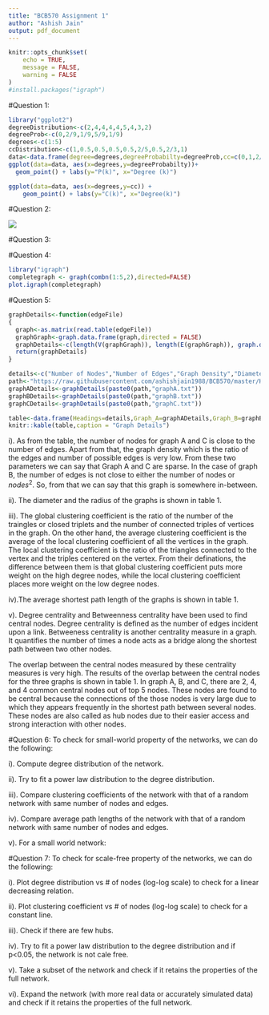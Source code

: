 ```yaml
---
title: "BCB570 Assignment 1"
author: "Ashish Jain"
output: pdf_document
---
```


```r
knitr::opts_chunk$set(
    echo = TRUE,
    message = FALSE,
    warning = FALSE
)
#install.packages("igraph")
```

#Question 1:

```r
library("ggplot2")
degreeDistribution<-c(2,4,4,4,4,5,4,3,2)
degreeProb<-c(0,2/9,1/9,5/9,1/9)
degrees<-c(1:5)
ccDistribution<-c(1,0.5,0.5,0.5,0.5,2/5,0.5,2/3,1)
data<-data.frame(degree=degrees,degreeProbabilty=degreeProb,cc=c(0,1,2/3,0.5,2/5))
ggplot(data=data, aes(x=degrees,y=degreeProbabilty))+
  geom_point() + labs(y="P(k)", x="Degree (k)")

ggplot(data=data, aes(x=degrees,y=cc)) +
    geom_point() + labs(y="C(k)", x="Degree(k)")

```

#Question 2:

![](https://upload.wikimedia.org/wikipedia/commons/8/82/US-ASCII_code_chart.png)

#Question 3:

#Question 4:
```r
library("igraph")
completegraph <- graph(combn(1:5,2),directed=FALSE)
plot.igraph(completegraph)
```

#Question 5:
```r
graphDetails<-function(edgeFile)
{
  graph<-as.matrix(read.table(edgeFile))
  graphGraph<-graph.data.frame(graph,directed = FALSE)
  graphDetails<-c(length(V(graphGraph)), length(E(graphGraph)), graph.density(graphGraph),diameter(graphGraph), radius(graphGraph), transitivity(graphGraph, type = "average"),transitivity(graphGraph, type = "global"),mean_distance(graphGraph), toString(head(order(igraph::degree(graphGraph),decreasing = TRUE),5)), toString(head(order(igraph::betweenness(graphGraph),decreasing = TRUE),5)), toString(intersect(head(order(igraph::degree(graphGraph),decreasing = TRUE),5), head(order(igraph::betweenness(graphGraph),decreasing = TRUE),5))))
  return(graphDetails)
}

details<-c("Number of Nodes","Number of Edges","Graph Density","Diameter","Radius","Average Clustering Coefficent","Global Clustering Coefficent","Average Shortest Path","Top 5 Central Nodes(Hightest Degree)","Top 5 Central Nodes (Betweeness)","Common Nodes")
path<-"https://raw.githubusercontent.com/ashishjain1988/BCB570/master/HW2/"
graphADetails<-graphDetails(paste0(path,"graphA.txt"))
graphBDetails<-graphDetails(paste0(path,"graphB.txt"))
graphCDetails<-graphDetails(paste0(path,"graphC.txt"))

table<-data.frame(Headings=details,Graph_A=graphADetails,Graph_B=graphBDetails,Graph_C=graphCDetails)
knitr::kable(table,caption = "Graph Details")
```

i). As from the table, the number of nodes for graph A and C is close to the number of edges. Apart from that, the graph density which is the ratio of the edges and number of possible edges is very low. From these two parameters we can say that Graph A and C are sparse. In the case of graph B, the number of edges is not close to either the number of nodes or $nodes^{2}$. So, from that we can say that this graph is somewhere in-between.

ii). The diameter and the radius of the graphs is shown in table 1.

iii). The global clustering coefficient is the ratio of the number of the traingles or closed triplets and the number of connected triples of vertices in the graph. On the other hand, the average clustering coefficient is the average of the local clustering coefficient of all the vertices in the graph. The local clustering coefficient is the ratio of the triangles connected to the vertex and the triples centered on the vertex. From their definations, the difference between them is that global clustering coefficient puts more weight on the high degree nodes, while the local clustering coefficient places more weight on the low degree nodes.

iv).The average shortest path length of the graphs is shown in table 1.

v). Degree centrality and Betweenness centrality have been used to find central nodes.
Degree centrality is defined as the number of edges incident upon a link.
Betweeness centrality is another centrality measure in a graph. It quantifies the number of times a node acts as a bridge along the shortest path between two other nodes.

The overlap between the central nodes measured by these centrality measures is very high. The results of the overlap between the central nodes for the three graphs is shown in table 1. In graph A, B, and C, there are 2, 4, and 4 common central nodes out of top 5 nodes. These nodes are found to be central because the connections of the those nodes is very large due to which they appears frequently in the shortest path between several nodes. These nodes are also called as hub nodes due to their easier access and strong interaction with other nodes.

#Question 6:
To check for small-world property of the networks, we can do the following:

i). Compute degree distribution of the network.

ii). Try to fit a power law distribution to the degree distribution.

iii). Compare clustering coefficients of the network with that of a random network with same number of nodes and edges.

iv). Compare average path lengths of the network with that of a random network with 
same number of nodes and edges.

v). For a small world network:



#Question 7:
To check for scale-free property of the networks, we can do the following:

i). Plot degree distribution vs # of nodes (log-log scale) to check for a linear decreasing 
relation.

ii). Plot clustering coefficient vs # of nodes (log-log scale) to check for a constant line.

iii). Check if there are few hubs.

iv). Try to fit a power law distribution to the degree distribution and if p<0.05, the network is not  cale free.

v). Take a subset of the network and check if it retains the properties of the full network.

vi). Expand the network (with more real data or accurately simulated data) and check if it retains the properties of the full network.